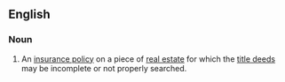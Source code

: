 ==English==

===Noun===
{{en-noun|head=[[title]] [[policy]]|title policies}}

# {{label|en|US}} An [[insurance policy]] on a piece of [[real estate]] for which the [[title deeds]] may be incomplete or not properly searched.